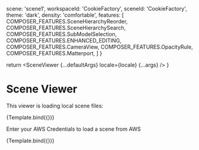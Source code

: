 

<Meta title="Developer/Scene Viewer" component={SceneViewer} argTypes={argTypes} />

  scene: 'scene1',
  workspaceId: 'CookieFactory',
  sceneId: 'CookieFactory',
  theme: 'dark',
  density: 'comfortable',
  features: [
    COMPOSER_FEATURES.SceneHierarchyReorder,
    COMPOSER_FEATURES.SceneHierarchySearch,
    COMPOSER_FEATURES.SubModelSelection,
    COMPOSER_FEATURES.ENHANCED_EDITING,
    COMPOSER_FEATURES.CameraView,
    COMPOSER_FEATURES.OpacityRule,
    COMPOSER_FEATURES.Matterport,
  ]
}

  return <SceneViewer {...defaultArgs} locale={locale} {...args} />
}

# Scene Viewer

This viewer is loading local scene files:

<Canvas>
  <Story name='Local Scene'
    height='500px'
    args={{ ...defaultArgs }}>
    {Template.bind({})}
  </Story>
</Canvas>

Enter your AWS Credentials to load a scene from AWS

<Canvas>
  <Story name='AWS Scene'
    height='500px'
    args={{ ...defaultArgs, source: 'aws' }}>
    {Template.bind({})}
  </Story>
</Canvas>

